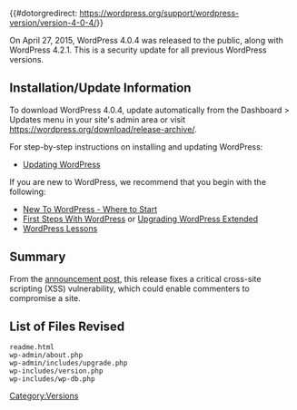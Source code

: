 {{#dotorgredirect: https://wordpress.org/support/wordpress-version/version-4-0-4/}}
{{Languages|
{{en|Version 4.0.4}}
{{ja|Version 4.0.4}}
}}

On April 27, 2015, WordPress 4.0.4 was released to the public, along with WordPress 4.2.1. This is a security update for all previous WordPress versions.

== Installation/Update Information ==
To download WordPress 4.0.4, update automatically from the Dashboard > Updates menu in your site's admin area or visit https://wordpress.org/download/release-archive/.

For step-by-step instructions on installing and updating WordPress:
* [[Updating WordPress]]

If you are new to WordPress, we recommend that you begin with the following:
* [[New To WordPress - Where to Start]]
* [[First Steps With WordPress]] or [[Upgrading WordPress Extended]]
* [[WordPress Lessons]]

== Summary ==
From the [https://wordpress.org/news/2015/04/wordpress-4-2-1/ announcement post], this release fixes a critical cross-site scripting (XSS) vulnerability, which could enable commenters to compromise a site.

== List of Files Revised ==
<pre>
readme.html
wp-admin/about.php
wp-admin/includes/upgrade.php
wp-includes/version.php
wp-includes/wp-db.php
</pre>

{{Versions}}

[[Category:Versions]]